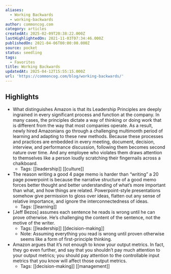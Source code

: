 ```yaml
---
aliases:
  - Working Backwards
  - working-backwards
author: commoncog.com
category: articles
createdAt: 2025-02-09T20:38:22.000Z
lastHighlightedOn: 2021-11-03T07:34:46.000Z
publishedOn: 2021-04-06T00:00:00.000Z
source: pocket
status: seedling
tags:
  - Favorites
title: Working Backwards
updatedAt: 2025-04-12T15:55:15.000Z
url: 'https://commoncog.com/blog/working-backwards/'
---
```

## Highlights

- What distinguishes Amazon is that its Leadership Principles are deeply ingrained in every significant process and function at the company. In many cases, the principles dictate a way of thinking or doing work that is different from the way that most companies operate. As a result, newly hired Amazonians go through a challenging multimonth period of learning and adapting to these new methods. Because these processes and practices are embedded in every meeting, document, decision, interview, and performance discussion, following them becomes second nature over time. And any employee who violates them draws attention to themselves like a person loudly scratching their fingernails across a chalkboard.
    - Tags: [[leadership]] [[culture]]
- The reason writing a good 4 page memo is harder than “writing” a 20 page powerpoint is because the narrative structure of a good memo forces better thought and better understanding of what’s more important than what, and how things are related.
  Powerpoint-style presentations somehow give permission to gloss over ideas, flatten out any sense of relative importance, and ignore the interconnectedness of ideas.
    - Tags: [[learning]]
- [Jeff Bezos] assumes each sentence he reads is wrong until he can prove otherwise. He’s challenging the content of the sentence, not the motive of the writer.
    - Tags: [[leadership]] [[decision-making]]
    - Note: Assuming everything you read is wrong until proven otherwise seems like a form of first-principle thinking.
- Amazon argues that it’s not enough to know your output metrics. In fact, they go even further, and say that you shouldn’t pay much attention to your output metrics; you should pay attention to the controllable input metrics that you know will affect those output metrics.
    - Tags: [[decision-making]] [[management]]
